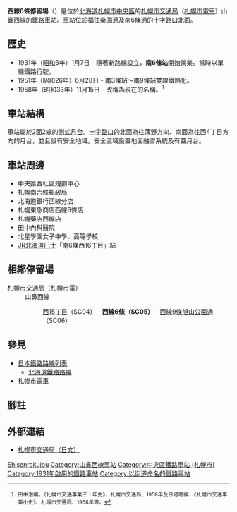 {{日本車站資訊
|公司色 = green
|文字色 = 
|站名 = 西線6條停留場
|圖片 = Sapporo_Street_Car_Nishisen_Rokujo_Station.jpg
|pxl = 240px
|圖片說明 = 西線6條停留場（攝於2009年8月）
|日文原名 = 西線6条
|平假名 = にしせんろくじょう
|羅馬拼音 = Nishisen Rokujō
|副站名 = 
|前一站 = SC04 [[西15丁目停留場|西15丁目]]
|前一站距離 = 0.56
|後一站距離 = 0.37
|後一站 = [[西線9條旭山公園通停留場|西線9條旭山公園通]] SC06
|電報略號 = 
|車站編號 = {{車站編號c|red|SC05}}
|停站路線數 = 
|所屬公司 = [[札幌市交通局|札幌市交通局]]
|所屬路線 = 山鼻西線
|距離 = 0.56
|起點站 = [[西15丁目停留場|西15丁目]]
|所在地 = [[北海道|北海道]][[札幌市|札幌市]][[中央區_(札幌市)|中央區]]南6條西14丁目
|車站構造 = [[地面車站|地面車站]]
|月台配置 = 2面2線
|啟用年月日 = 1931年11月20日
|廢站年月日 = 
|乘客人數 = 
|上下車人次 = 
|統計年度 = 
|轉車 = 
|備註 = 以整個系統計算，由[[西4丁目停留場|西4丁目]]起的總距離是2.00公里
|全寬備註 = 
}}

'''西線6條停留場'''（{{jpn|j=西線6条停留場|hg=にしせんろくじょうていりゅうじょう|rm=Nishisen-rokujō teiryūjō|f=y}}）是位於[[北海道|北海道]][[札幌市|札幌市]][[中央區_(札幌市)|中央區]]的[[札幌市交通局|札幌市交通局]]（[[札幌市電車|札幌市電車]]）山鼻西線的[[鐵路車站|鐵路車站]]。車站位於福住桑園通及南6條通的[[十字路口|十字路口]]北面。

== 歷史 ==
* 1931年（[[昭和|昭和]]6年）1月7日 - 隨著新路線設立，'''南6條站'''開始營業。當時以單線鐵路行駛。
* 1951年（昭和26年）6月28日 - 南3條站～南9條站雙線鐵路化。
* 1958年（昭和33年）11月15日 - 改稱為現在的名稱。<ref><small>田中潛編，《札幌市交通事業三十年史》、札幌市交通局、1958年及日塔聰編、《札幌市交通事業小史》、札幌市交通局、1968年等。</small></ref>

== 車站結構 ==
車站屬於2面2線的[[側式月台|側式月台]]。[[十字路口|十字路口]]的北面為往薄野方向、南面為往西4丁目方向的月台，並且設有安全地域。安全區域設置地面融雪系統及有蓋月台。

== 車站周邊 ==
* 中央區西社區規劃中心
* 札幌南六條郵政局
* 北海道銀行西線分店
* 札幌東急商店西線6條店
* 札幌藥店西線店
* 田中內科醫院
* 北星學園女子中學、高等學校
* [[JR北海道巴士|JR北海道巴士]]「南6條西16丁目」站

== 相鄰停留場 ==
; 札幌市交通局（札幌市電）
: 山鼻西線
:: [[西15丁目停留場|西15丁目]]（SC04）－'''西線6條（SC05）'''－[[西線9條旭山公園通停留場|西線9條旭山公園通]]（SC06）

== 參見 ==
* [[日本鐵路路線列表|日本鐵路路線列表]]
** [[北海道鐵路路線|北海道鐵路路線]]
* [[札幌市電車|札幌市電車]]

== 腳註 ==
<references/>

== 外部連結 ==
* [https://web.archive.org/web/20100330140900/http://www.city.sapporo.jp/st/shiden-timetable/shiden-route-map.html 札幌市交通局（日文）]

{{札幌市電}}


{{DEFAULTSORT:Nishisen-rokujo}}
[[Category:日本鐵路車站_Ni|Shisenrokujou]]
[[Category:山鼻西線車站|Category:山鼻西線車站]]
[[Category:中央區鐵路車站_(札幌市)|Category:中央區鐵路車站 (札幌市)]]
[[Category:1931年啟用的鐵路車站|Category:1931年啟用的鐵路車站]]
[[Category:以街道命名的鐵路車站|Category:以街道命名的鐵路車站]]